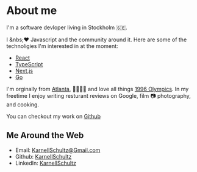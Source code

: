 # About me

I'm a software devloper living in Stockholm 🇸🇪.

I &nbs;❤️ Javascript and the community around it. Here are some of the
technoligies I'm interested in at the moment:

- [React](https://reactjs.org/)
- [TypeScript](https://www.typescriptlang.org/)
- [Next.js](https://nextjs.org/)
- [Go](go.dev)

I'm orginally from [Atlanta](https://sv.wikipedia.org/wiki/Atlanta),
🦅🇺🇸🦅 and love all things
[1996 Olympics](https://www.olympic.org/atlanta-1996). In my freetime
I enjoy writing resturant reviews on Google, film 📷 photography, and
cooking.

You can checkout my work on
[Github](https://github.com/KarnellSchultz)

## Me Around the Web

- Email: [KarnellSchultz@Gmail.com](mailto:KarnellSchultz@gmail.com)
- Github: [KarnellSchultz](https://github.com/KarnellSchultz)
- LinkedIn:
  [KarnellSchultz](https://www.linkedin.com/in/karnell-schultz-a30bb33b/)
